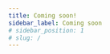 ```yaml
---
title: Coming soon!
sidebar_label: Coming soon
# sidebar_position: 1
# slug: /
---
```




<!-- 

## Welcome

**Kitiplex** *short* for **Kitimi-Complex** is considered the official hub or organization for the mainterners contributor of **Kitimi Platforms**.

Founded *c* 2019 by group of individuals in the midst of the pandemic at Google. The first project was called **"*scribledible*"** - a knowledge base with search engine optimization built using Python, specifically Django.

 is the official documention site for **some projects**, **demos**, as well as **public announcements**, including **blogs** of **Kitimi Platforms**. Maintained by the **Kitiplex Team** and its contributors. 💥 ⚡️ 💸 


## Website

This website is built using [Docusaurus](https://docusaurus.io/), a modern static website generator. -->